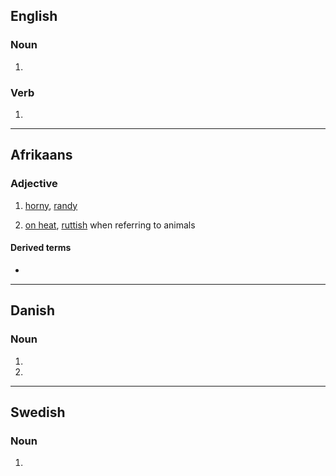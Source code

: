 {{also|Jags}}

==English==

===Noun===
{{head|en|noun plural form}}

# {{plural of|jag|lang=en}}

===Verb===
{{head|en|verb form}}

# {{en-third-person singular of|jag}}

----

==Afrikaans==

===Adjective===
{{af-adj}}

# {{lb|af|coarse}} [[horny]], [[randy]]
# [[on heat]], [[ruttish]] when referring to animals

====Derived terms====
* {{l|af|jagsheid}}

----

==Danish==

===Noun===
{{head|da|noun form|g=n}}

# {{genitive singular indefinite of|jag|lang=da}}
# {{genitive plural indefinite of|jag|lang=da}}

----

==Swedish==

===Noun===
{{head|sv|noun form}}

# {{sv-noun-form-indef-gen|jag}}